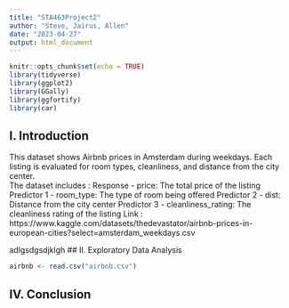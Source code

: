 ```yaml
---
title: "STA463Project2"
author: "Steve, Jairus, Allen"
date: "2023-04-27"
output: html_document
---
```


```r
knitr::opts_chunk$set(echo = TRUE)
library(tidyverse)
library(ggplot2)
library(GGally)
library(ggfortify)
library(car)
```


## I. Introduction  

 This dataset shows Airbnb prices in Amsterdam during weekdays. Each listing is evaluated for room types, cleanliness, and distance from the city center.  
The dataset includes :
Response - price: The total price of the listing 
Predictor 1 - room_type: The type of room being offered 
Predictor 2 - dist: Distance from the city center 
Predictor 3 - cleanliness_rating: The cleanliness rating of the listing 
Link : https://www.kaggle.com/datasets/thedevastator/airbnb-prices-in-european-cities?select=amsterdam_weekdays.csv

adlgsdgsdjklgh
## II. Exploratory Data Analysis  
 
```r
airbnb <- read.csv("airbnb.csv")
```


## IV. Conclusion
